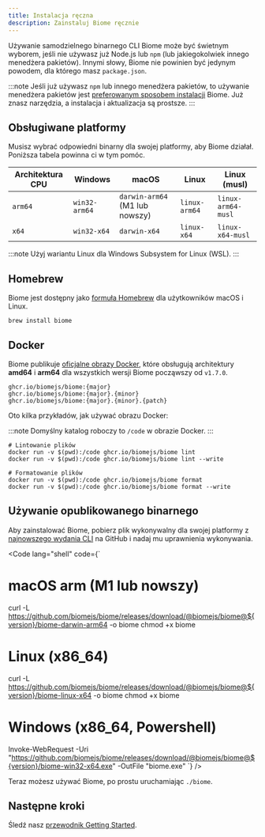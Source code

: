 ```yaml
---
title: Instalacja ręczna
description: Zainstaluj Biome ręcznie
---
```



Używanie samodzielnego binarnego CLI Biome może być świetnym wyborem, jeśli nie używasz już Node.js lub `npm` (lub jakiegokolwiek innego menedżera pakietów).
Innymi słowy, Biome nie powinien być jedynym powodem, dla którego masz `package.json`.

:::note
Jeśli już używasz `npm` lub innego menedżera pakietów, to używanie menedżera pakietów jest [preferowanym sposobem instalacji](/guides/getting-started#installation) Biome.
Już znasz narzędzia, a instalacja i aktualizacja są prostsze.
:::

## Obsługiwane platformy

Musisz wybrać odpowiedni binarny dla swojej platformy, aby Biome działał. Poniższa tabela powinna ci w tym pomóc.

| Architektura CPU | Windows       | macOS                        | Linux         | Linux (musl)       |
| ---------------- | ------------- | ---------------------------- | ------------- | ------------------ |
| `arm64`          | `win32-arm64` | `darwin-arm64` (M1 lub nowszy) | `linux-arm64` | `linux-arm64-musl` |
| `x64`            | `win32-x64`   | `darwin-x64`                 | `linux-x64`   | `linux-x64-musl`   |

:::note
Użyj wariantu Linux dla Windows Subsystem for Linux (WSL).
:::

## Homebrew

Biome jest dostępny jako [formuła Homebrew](https://formulae.brew.sh/formula/biome) dla użytkowników macOS i Linux.

```shell
brew install biome
```

## Docker

Biome publikuje [oficjalne obrazy Docker](https://github.com/biomejs/docker/pkgs/container/biome), które obsługują
architektury **amd64** i **arm64** dla wszystkich wersji Biome począwszy od `v1.7.0`.

```
ghcr.io/biomejs/biome:{major}
ghcr.io/biomejs/biome:{major}.{minor}
ghcr.io/biomejs/biome:{major}.{minor}.{patch}
```

Oto kilka przykładów, jak używać obrazu Docker:

:::note
Domyślny katalog roboczy to `/code` w obrazie Docker.
:::

```shell
# Lintowanie plików
docker run -v $(pwd):/code ghcr.io/biomejs/biome lint
docker run -v $(pwd):/code ghcr.io/biomejs/biome lint --write

# Formatowanie plików
docker run -v $(pwd):/code ghcr.io/biomejs/biome format
docker run -v $(pwd):/code ghcr.io/biomejs/biome format --write
```



## Używanie opublikowanego binarnego

Aby zainstalować Biome, pobierz plik wykonywalny dla swojej platformy z [najnowszego wydania CLI](https://github.com/biomejs/biome/releases) na GitHub i nadaj mu uprawnienia wykonywania.

<Code lang="shell" code={`
# macOS arm (M1 lub nowszy)
curl -L https://github.com/biomejs/biome/releases/download/@biomejs/biome@${version}/biome-darwin-arm64 -o biome
chmod +x biome

# Linux (x86_64)
curl -L https://github.com/biomejs/biome/releases/download/@biomejs/biome@${version}/biome-linux-x64 -o biome
chmod +x biome

# Windows (x86_64, Powershell)
Invoke-WebRequest -Uri "https://github.com/biomejs/biome/releases/download/@biomejs/biome@${version}/biome-win32-x64.exe" -OutFile "biome.exe"
`} />

Teraz możesz używać Biome, po prostu uruchamiając `./biome`.

## Następne kroki

Śledź nasz [przewodnik Getting Started](/guides/getting-started/).
